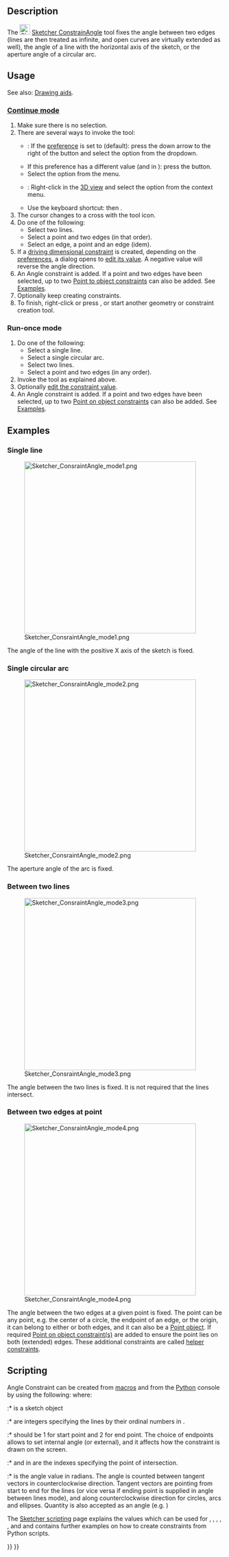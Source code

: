 <languages/>

{{Docnav
|[[Sketcher_ConstrainDiameter|Diameter]]
|[[Sketcher_ConstrainLock|Lock]]
|[[Sketcher_Workbench|Sketcher]]
|IconL=Sketcher_ConstrainDiameter.svg
|IconR=Sketcher_ConstrainLock.svg
|IconC=Workbench_Sketcher.svg
}}

{{GuiCommand
|Name=Sketcher ConstrainAngle
|MenuLocation=Sketch → Sketcher constraints → Constrain angle
|Workbenches=[[Sketcher_Workbench|Sketcher]]
|Shortcut={{KEY|K}} {{KEY|A}}
|SeeAlso=[[Sketcher_ConstrainPerpendicular|Sketcher ConstrainPerpendicular]]
}}

==Description==

The [[Image:Sketcher_ConstrainAngle.svg|24px]] [[Sketcher_ConstrainAngle|Sketcher ConstrainAngle]] tool fixes the angle between two edges (lines are then treated as infinite, and open curves are virtually extended as well), the angle of a line with the horizontal axis of the sketch, or the aperture angle of a circular arc.

==Usage==

See also: [[Sketcher_Workbench#Drawing_aids|Drawing aids]].

===[[Sketcher_Workbench#Continue_modes|Continue mode]]===

# Make sure there is no selection.
# There are several ways to invoke the tool:
#* {{Version|1.0}}: If the {{MenuCommand|Dimensioning constraints}} [[Sketcher_Preferences#General|preference]] is set to {{Value|Single tool}} (default): press the down arrow to the right of the {{Button|[[Image:Sketcher_Dimension.svg||x16px]][[Image:Toolbar_flyout_arrow.svg|x16px]]}} button and select the {{MenuCommand|[[Image:Sketcher_ConstrainAngle.svg|16px]] Constrain angle}} option from the dropdown.
#* If this preference has a different value (and in {{VersionMinus|0.21}}): press the {{Button|[[Image:Sketcher_ConstrainAngle.svg|16px]] [[Sketcher_ConstrainAngle|Constrain angle]]}} button.
#* Select the {{MenuCommand|Sketch → Sketcher constraints → [[Image:Sketcher_ConstrainAngle.svg|16px]] Constrain angle}} option from the menu.
#* {{Version|1.0}}: Right-click in the [[3D_view|3D view]] and select the {{MenuCommand|Dimension → [[Image:Sketcher_ConstrainAngle.svg|16px]] Constrain angle}} option from the context menu.
#* Use the keyboard shortcut: {{KEY|K}} then {{KEY|A}}.
# The cursor changes to a cross with the tool icon.
# Do one of the following:
#* Select two lines.
#* Select a point and two edges (in that order).
#* Select an edge, a point and an edge (idem).
# If a [[Sketcher_ToggleDrivingConstraint|driving dimensional constraint]] is created, depending on the [[Sketcher_Preferences#Display|preferences]], a dialog opens to [[Sketcher_Workbench#Edit_constraints|edit its value]]. A negative value will reverse the angle direction.
# An Angle constraint is added. If a point and two edges have been selected, up to two [[Sketcher_ConstrainPointOnObject|Point to object constraints]] can also be added. See [[#Between_two_edges_at_point|Examples]].
# Optionally keep creating constraints.
# To finish, right-click or press {{KEY|Esc}}, or start another geometry or constraint creation tool.

===Run-once mode===

# Do one of the following:
#* Select a single line.
#* Select a single circular arc.
#* Select two lines.
#* Select a point and two edges (in any order).
# Invoke the tool as explained above.
# Optionally [[Sketcher_Workbench#Edit_constraints|edit the constraint value]].
# An Angle constraint is added. If a point and two edges have been selected, up to two [[Sketcher_ConstrainPointOnObject|Point on object constraints]] can also be added. See [[#Between_two_edges_at_point|Examples]].

==Examples==

===Single line===

[[Image:Sketcher_ConsraintAngle_mode1.png|400px]]

The angle of the line with the positive X axis of the sketch is fixed.

===Single circular arc===

[[Image:Sketcher_ConsraintAngle_mode2.png|400px]]

The aperture angle of the arc is fixed.

===Between two lines===

[[Image:Sketcher_ConsraintAngle_mode3.png|400px]]

The angle between the two lines is fixed. It is not required that the lines intersect. 

===Between two edges at point===

[[Image:Sketcher_ConsraintAngle_mode4.png|400px]]

The angle between the two edges at a given point is fixed. The point can be any point, e.g. the center of a circle, the endpoint of an edge, or the origin, it can belong to either or both edges, and it can also be a [[Sketcher_CreatePoint|Point object]]. If required [[Sketcher_ConstrainPointOnObject|Point on object constraint(s)]] are added to ensure the point lies on both (extended) edges. These additional constraints are called [[Sketcher_helper_constraint|helper constraints]].

==Scripting==

Angle Constraint can be created from [[Macros|macros]] and from the [[Python|Python]] console by using the following:
{{Code|code=
# line slope angle
Sketch.addConstraint(Sketcher.Constraint('Angle',iline,angle))

# angular span of arc
Sketch.addConstraint(Sketcher.Constraint('Angle',iarc,angle))

# angle between lines
Sketch.addConstraint(Sketcher.Constraint('Angle',iline1,pointpos1,iline2,pointpos2,angle))

# angle-via-point (no helper constraints are added automatically when from python)
Sketch.addConstraint(Sketcher.Constraint('AngleViaPoint',icurve1,icurve2,geoidpoint,pointpos,angle))
}}
where:
:* {{incode|Sketch}} is a sketch object
:* {{incode|iline, iline1, iline2}} are integers specifying the lines by their ordinal numbers in {{incode|Sketch}}.
:* {{incode|pointpos1, pointpos2}} should be 1 for start point and 2 for end point. The choice of endpoints allows to set internal angle (or external), and it affects how the constraint is drawn on the screen.
:* {{incode|geoidpoint}} and {{incode|pointpos}} in {{incode|AngleViaPoint}} are the indexes specifying the point of intersection.
:* {{incode|angle}} is the angle value in radians. The angle is counted between tangent vectors in counterclockwise direction. Tangent vectors are pointing from start to end for the lines (or vice versa if ending point is supplied in angle between lines mode), and along counterclockwise direction for circles, arcs and ellipses. Quantity is also accepted as an angle (e.g. {{incode|App.Units.Quantity('45 deg')}})

The [[Sketcher_scripting|Sketcher scripting]] page explains the values which can be used for {{incode|iline}}, {{incode|iline1}}, {{incode|iline2}}, {{incode|pointpos1}}, {{incode|pointpos2}}, {{incode|geoidpoint}} and {{incode|pointpos}} and contains further examples on how to create constraints from Python scripts.


{{Docnav
|[[Sketcher_ConstrainDiameter|Diameter]]
|[[Sketcher_ConstrainLock|Lock]]
|[[Sketcher_Workbench|Sketcher]]
|IconL=Sketcher_ConstrainDiameter.svg
|IconR=Sketcher_ConstrainLock.svg
|IconC=Workbench_Sketcher.svg
}}

{{Sketcher_Tools_navi{{#translation:}}}}
{{Userdocnavi{{#translation:}}}}